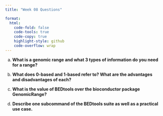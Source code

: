 ```yaml
---
title: "Week 08 Questions"

format:
  html:
    code-fold: false
    code-tools: true
    code-copy: true
    highlight-style: github
    code-overflow: wrap
---
```


a)  **What is a genomic range and what 3 types of information do you need for a range?**

b)  **What does 0-based and 1-based refer to? What are the advantages and disadvantages of each?**

c)  **What is the value of BEDtools over the bioconductor package GenomicRange?**

d)  **Describe one subcommand of the BEDtools suite as well as a practical use case.**
